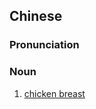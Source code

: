 ==Chinese==
{{zh-forms|s=鸡胸肉|type=21}}

===Pronunciation===
{{zh-pron
|m=jīxiōngròu,er=y
|c=gai1 hung1 juk6
|cat=n
}}

===Noun===
{{zh-noun}}

# [[chicken breast]] {{gloss|meat}}

{{zh-cat|Foods|Meats}}